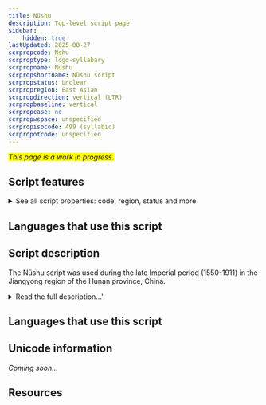 ```yaml
---
title: Nüshu
description: Top-level script page
sidebar:
    hidden: true
lastUpdated: 2025-08-27
scrpropcode: Nshu
scrproptype: logo-syllabary
scrpropname: Nüshu
scrpropshortname: Nüshu script
scrpropstatus: Unclear
scrpropregion: East Asian
scrpropdirection: vertical (LTR)
scrpropbaseline: vertical
scrpropcase: no
scrpropwspace: unspecified
scrpropisocode: 499 (syllabic)
scrpropotcode: unspecified
---
```


<span style='background-color:yellow'>_This page is a work in progress._</span>


## Script features

<details>
<summary> See all script properties: code, region, status and more</summary>
<ScriptInfo />
</details>

## Languages that use this script

<WsList script='Nshu' wsMax='5' />

## Script description

The Nüshu script was used during the late Imperial period (1550-1911) in the Jiangyong region of the Hunan province, China.

<details>
<summary>Read the full description...'</summary>The script is famous for being the only known writing system to have been invented and used exclusively by women. The word Nüshu literally means 'women's writing'. It was used for writing the Yang Zhuang language. (This language is also called 'Dong' or 'Tuhua'; the latter is a pejorative Han term implying a degenerate form of some superior language.)

During the Imperial period, women were not given access to education, and as a result, were largely illiterate. Their work centered around the home, and their social interactions tended to be with other women, which led to lifelong bonds of friendship, called _LaoTang_ or 'sworn sisterhood'. Groups of 'sisters' would regularly gather at one another's houses, and it is thought that this is how the script was disseminated. It is not known who created the script, or whether it was created by a single woman or a group. There is some debate as to whether Nüshu was borne of oppression from men and deliberately kept secret from them, or whether the men of that region simply were not interested in the affairs of women, but in any case, there have been very few men who became literate in the script.

Nüshu was used to exchange letters, to write stories, songs, poetry and laments, to embroider mottos onto clothing, and for "third day missives" - booklets given to new brides containing well-wishes and advice for their marriage. Texts tended to be written in verse form. The content of Nüshu texts centered, as would be expected, around women's day-to-day lives, interactions, and thoughts. Stories often contained a moral; more rarely, they were written in a coarse comic style that may only have been acceptable for women to use when male company was not present.

Between 1,800 and 2,000 characters are attested in Nüshu texts. There is some debate as to whether these all constitute unique characters or whether some are stylistic variants of others. Characters appear to have been based on simplified, italic forms of Chinese characters. The script is largely syllabic; that is, each character represents a phonetic syllable. Many words in the language are monosyllabic, so can be written with a single character. This has led to the idea that the script is logographic, but the characters are largely _syllographs_ because they contain only phonetic, not semantic content. They can be used to represent multiple homophonous words, irrespective of meaning. Some characters, however, are _logographs_; they represent particular concepts. These characters carry semantic, as opposed to phonetic, content so cannot be used to write homophonous words having different meanings. 

Nüshu characters are written using four types of stroke; dot, horizontal line, oblique slash, and arc. The script can be written in vertical columns from top to bottom, or in horizontal lines from left to right. 

With the advent of women's education in China in the 20th century, the need for an exclusive script diminished. In addition, it was suppressed by the occupying Japanese during the 1930s and 40s, and by the Red Guard during the 1960s. As a result, use has declined rapidly within the last century, and women no longer learn the script from their mothers and friends in the traditional manner. However, media attention since the 1980s has revived interest in the script, and there are some efforts to formally teach the script to girls in school.
</details>

## Languages that use this script

<WsList script='Nshu' wsMax='5' />

## Unicode information

_Coming soon..._

## Resources

<ScriptResources detailSummary='seemore' />

